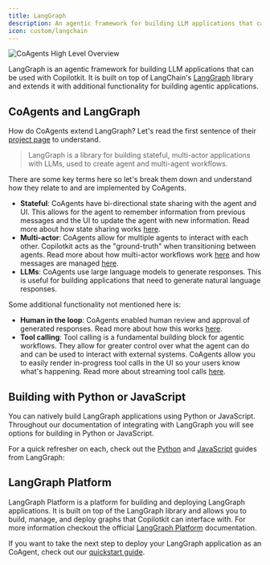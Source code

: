 ```yaml
---
title: LangGraph
description: An agentic framework for building LLM applications that can be used with Copilotkit.
icon: custom/langchain
---
```


<Frame>
    <img src="/images/coagents/coagents-highlevel-overview.png" alt="CoAgents High Level Overview" className="mb-10"/>
</Frame>

LangGraph is an agentic framework for building LLM applications that can be used with Copilotkit. It is built on top of LangChain's
[LangGraph](https://langchain-ai.github.io/langgraph/) library and extends it with additional functionality for building agentic
applications. 

## CoAgents and LangGraph

How do CoAgents extend LangGraph? Let's read the first sentence of their [project page](https://langchain-ai.github.io/langgraph/) to understand.

> LangGraph is a library for building stateful, multi-actor applications with LLMs, used to create agent and multi-agent workflows. 

There are some key terms here so let's break them down and understand how they relate to and are implemented by CoAgents.

- **Stateful**: CoAgents have bi-directional state sharing with the agent and UI. This allows for the agent to remember
  information from previous messages and the UI to update the agent with new information. Read more about how state sharing works
  [here](/coagents/shared-state).
- **Multi-actor**: CoAgents allow for multiple agents to interact with each other. Copilotkit acts as the "ground-truth"
  when transitioning between agents. Read more about how multi-actor workflows work [here](/coagents/multi-agent-flows)
  and how messages are managed [here](/coagents/concepts/message-management).
- **LLMs**: CoAgents use large language models to generate responses. This is useful for building applications that need to
  generate natural language responses.

Some additional functionality not mentioned here is:
- **Human in the loop**: CoAgents enabled human review and approval of generated responses. Read more about how this works
  [here](/coagents/human-in-the-loop).
- **Tool calling**: Tool calling is a fundamental building block for agentic workflows. They allow for greater control over what
  the agent can do and can be used to interact with external systems. CoAgents allow you to easily render in-progress
  tool calls in the UI so your users know what's happening. Read more about streaming tool calls [here](/coagents/shared-state/predictive-state-updates).

## Building with Python or JavaScript

You can natively build LangGraph applications using Python or JavaScript. Throughout our documentation of integrating with LangGraph
you will see options for building in Python or JavaScript.

For a quick refresher on each, check out the [Python](https://langchain-ai.github.io/langgraph) and
[JavaScript](https://langchain-ai.github.io/langgraphjs/) guides from LangGraph:

## LangGraph Platform

LangGraph Platform is a platform for building and deploying LangGraph applications. It is built on top of the LangGraph library and
allows you to build, manage, and deploy graphs that Copilotkit can interface with. For more information checkout the official
[LangGraph Platform](https://langchain-ai.github.io/langgraph/concepts/langgraph_platform) documentation.

If you want to take the next step to deploy your LangGraph application as an CoAgent, check out our [quickstart guide](/coagents/quickstart/langgraph).
